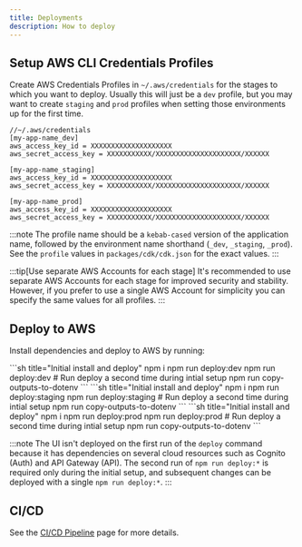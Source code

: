 ```yaml
---
title: Deployments
description: How to deploy
---
```


## Setup AWS CLI Credentials Profiles

Create AWS Credentials Profiles in `~/.aws/credentials` for the stages to which you want to deploy. Usually this will just be a `dev` profile, but you may want to create `staging` and `prod` profiles when setting those environments up for the first time.

```
//~/.aws/credentials
[my-app-name_dev]
aws_access_key_id = XXXXXXXXXXXXXXXXXXXX
aws_secret_access_key = XXXXXXXXXXX/XXXXXXXXXXXXXXXXXXXXX/XXXXXX

[my-app-name_staging]
aws_access_key_id = XXXXXXXXXXXXXXXXXXXX
aws_secret_access_key = XXXXXXXXXXX/XXXXXXXXXXXXXXXXXXXXX/XXXXXX

[my-app-name_prod]
aws_access_key_id = XXXXXXXXXXXXXXXXXXXX
aws_secret_access_key = XXXXXXXXXXX/XXXXXXXXXXXXXXXXXXXXX/XXXXXX
```
:::note
The profile name should be a `kebab-cased` version of the application name, followed by the environment name shorthand (`_dev`, `_staging`, `_prod`). See the `profile` values in `packages/cdk/cdk.json` for the exact values.
:::

:::tip[Use separate AWS Accounts for each stage]
It's recommended to use separate AWS Accounts for each stage for improved security and stability. However, if you prefer to use a single AWS Account for simplicity you can specify the same values for all profiles.
:::

## Deploy to AWS

Install dependencies and deploy to AWS by running:

<Tabs>
<TabItem label="dev">
```sh title="Initial install and deploy"
npm i
npm run deploy:dev
npm run deploy:dev # Run deploy a second time during intial setup
npm run copy-outputs-to-dotenv
```
</TabItem>
<TabItem label="staging">
```sh title="Initial install and deploy"
npm i
npm run deploy:staging
npm run deploy:staging # Run deploy a second time during intial setup
npm run copy-outputs-to-dotenv
```
</TabItem>
<TabItem label="prod">
```sh title="Initial install and deploy"
npm i
npm run deploy:prod
npm run deploy:prod # Run deploy a second time during intial setup
npm run copy-outputs-to-dotenv
```
</TabItem>
</Tabs>

:::note
The UI isn't deployed on the first run of the `deploy` command because it has dependencies on several cloud resources such as Cognito (Auth) and API Gateway (API). The second run of `npm run deploy:*` is required only during the initial setup, and subsequent changes can be deployed with a single `npm run deploy:*`.
:::

## CI/CD

See the [CI/CD Pipeline](../project-walkthrough/ci-cd-pipeline) page for more details.